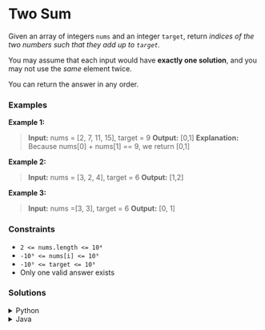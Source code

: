 # Two Sum

Given an array of integers `nums` and an integer `target`, return *indices of the two numbers such that they add up to `target`.*

You may assume that each input would have **exactly one solution**, and you may not use the *same* element twice.

You can return the answer in any order.

### Examples 
**Example 1:**
> **Input:** nums = [2, 7, 11, 15], target = 9
> **Output:** [0,1]
> **Explanation:** Because nums[0] + nums[1] == 9, we return [0,1]

**Example 2:**
> **Input:** nums = [3, 2, 4], target = 6
> **Output:** [1,2]

**Example 3:**
> **Input:** nums =[3, 3], target = 6
> **Output:** [0, 1] 

### Constraints

- `2 <= nums.length <= 10⁴`
- `-10⁹ <= nums[i] <= 10⁹`
- `-10⁹ <= target <= 10⁹`
- Only one valid answer exists

### Solutions

<details>
    <summary>Python</summary>
```python
class Solution:
    def twoSum(self, nums: List[int], target: int) -> List[int]:
        seen = {}        
        for i, num in enumerate(nums):
            complement = target - num
            
            if complement in seen:
                return [seen[complement], i]
            
            seen[num] = i
``` 

- Se utiliza un diccionario `seen` para recorrer la lista solo una vez y reducir la complejidad de tiempo a $O(n)$ 
- Se guarda el índice y valor del número recorrido utilizando la el método `enumerate`
- Calculamos el complemento de `num` y los buscamos en `seen`, si no está entonces guardamos `num`
- Se continúa el ciclo hasta que uno de los números guardados sea el complemento del número actual, entonces se retorna el índice del complemento y el  índice del número actual
</details>

<details>
    <summary>JavaScript</summary>
```js
/**
 * @param {number[]} nums
 * @param {number} target
 * @return {number[]}
 */
var twoSum = function(nums, target) {
   const seen = new Map();
    
    for (let i = 0; i < nums.length; i++) {
        const complement = target - nums[i];
        
        if (seen.has(complement)) {
            return [seen.get(complement), i];
        }
        
        seen.set(nums[i], i);
    } 
};
``` 
</details>

<details>
    <summary>Java</summary>
```java
class Solution {
    public int[] twoSum(int[] nums, int target) {
        
        Map<Integer, Integer> seen = new HashMap<>();
        
        for (int i = 0; i < nums.length; i++) {
            int complement = target - nums[i];
            
            if (seen.containsKey(complement)) {
                return new int[] {seen.get(complement), i};
            }
            seen.put(nums[i], i);
        }
        return null;
    }
}
```

- Se utiliza un HashMap para almacenar los números vistos y sus índices
- Si no encuentra los índices retorna null

</details>

<details>
    <summary>C++</summary>
```cpp
class Solution {
public:
    vector<int> twoSum(vector<int>& nums, int target) {
        
        unordered_map<int, int> seen;
        
        for (int i = 0; i < nums.size(); i++) {
            int complement = target - nums[i];
            
            if (seen.find(complement) != seen.end()) {
                return {seen[complement], i};
            }
            seen[nums[i]] = i;
        }
        return {};
    }
};
```

- La función twoSum devuelve un vector de enteros con los índices de los números que cumplen con la condición del problema.
</details>